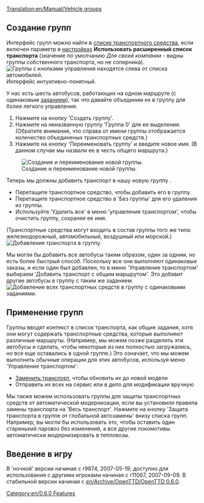 [[Translation:en/Manual/Vehicle groups]]


{{ru/Учебник}}

== Создание групп ==
{{ru/Заметка|Одновременно транспортное средство может быть только в одной группе}}
Интерфейс групп можно найти в [[ru/Manual/Списки транспортных средств|списке транспортного средства]], если включен параметр в [[ru/Archive/Manual/Settings/Расширенные настройки|настройках]] '''Использовать расширенный список транспорта''' (значение по умолчанию ''Для своей компании'' - видны группы собственного транспорта, но не соперника).
[[File:en/Groups-ungrouped.png|none|frame|Группы с кнопками управления находятся слева от списка автомобилей.]]
Интерфейс интуитивно-понятный.

У нас есть шесть автобусов, работающих на одном маршруте (с одинаковым [[ru/Manual/Задания#Shared_orders_2|заданием]]), так что давайте объединим их в группу для более легкого управления.
# Нажмите на кнопку 'Создать группу'.
# Нажмите на неназванную группу 'Группа 0' для ее выделения. (Обратите внимание, что справа от имени группы отображается количество объединеных транспортных средств.)
# Нажмите на кнопку 'Переименовать группу' и введите новое имя. (В данном случае мы назвали ее в честь общего маршрута.)
[[File:en/Groups-newname.png|center|frame|Создание и переименование новой группы.]]

Теперь мы должны добавить транспорт в нашу новую группу .
* Перетащите транспортное средство, чтобы добавить его в группу.
* Перетащите транспортное средство в 'Без группы' для его удаления из группы.
* Используйте 'Удалить все' в меню 'управления транспортом', чтобы очистить группу, сохраняя ее имя.
(Транспортные средства могут входить в состав группы того же типа: железнодорожный, автомобильный, воздушный или морской.)
[[File:en/Groups-dragbus.png|center|frame|Добавление транспорта в группу.]]

Мы могли бы добавить все автобусы таким образом, один за одним, но есть более быстрый способ.
Поскольку все они выполняют одинаковые заказы, и если один был добавлен, то в меню 'Управление транспортом' выбираем 'Добавить транспорт с общим маршрутом'.
Это добавит другие автобусы в группу с таким же заданием.
[[File:en/Groups-addshared.png|center|frame|Добавление всех транспортных средств в группу с одинаковыми заданиями.]]

== Применение групп ==
Группы вводят контекст в список транспорта, как общие задания, хотя они могут содержать транспортные средства, которые выполняют различные маршруты.
(Например, мы можем позже разделить эти автобусы и сделать, чтобы некоторые из них полностью загружались, но все еще оставались в одной группе.)
Это означает, что мы можем выполнить обычные операции для этих автобусов, используя меню 'Управление транспортом':
* [[ru/Manual/Замена транспорта|Заменить транспорт]], чтобы обновить их до новой модели
* Отправить их всех на сервис или в депо для модификации вручную

Мы также можем использовать группы для защиты транспортных средств от автоматической модернизации, если вы установили правила замены транспорта на 'Весь транспорт'.
Нажмите на кнопку 'Защита транспорта в группе от глобальной автозамены' внизу списка групп.
Например, вы могли бы использовать это, чтобы оставить один старенький паровоз без изменений, а все другие локомотивы автоматически модернизировать в тепловозы.

== Введение в игру ==
В 'ночной' версии начиная с r9874, 2007-05-19; доступно для использования с другими игроками начиная с r11067, 2007-09-09. В стабильной версии начиная с [[en/Archive/OpenTTD/OpenTTD 0.6.0]].

[[Category:en/0.6.0 Features]]